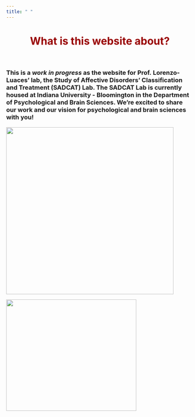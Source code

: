 ```yaml
---
title: " "
---
```


<center>
<h1 style="color:#990000">**What is this website about?**</h1>
</center>
<br>

<h3>

This is a *work in progress* as the website for Prof. Lorenzo-Luaces' lab, the Study of Affective Disorders' Classification and Treatment (SADCAT) Lab.  The SADCAT Lab is currently housed at Indiana University - Bloomington in the Department of Psychological and Brain Sciences. We're excited to share our work and our vision for psychological and brain sciences with you!

</h3>



<div class = "row">
  
<div class = "col-md-6">
![ ](pictures/logo.png){height=450px width=450px}

</div>

<div class = "col-md-6">
![ ](pictures/SADCAT-Lab.jpg){height=300px width=350px}

 
</div>
</div>


